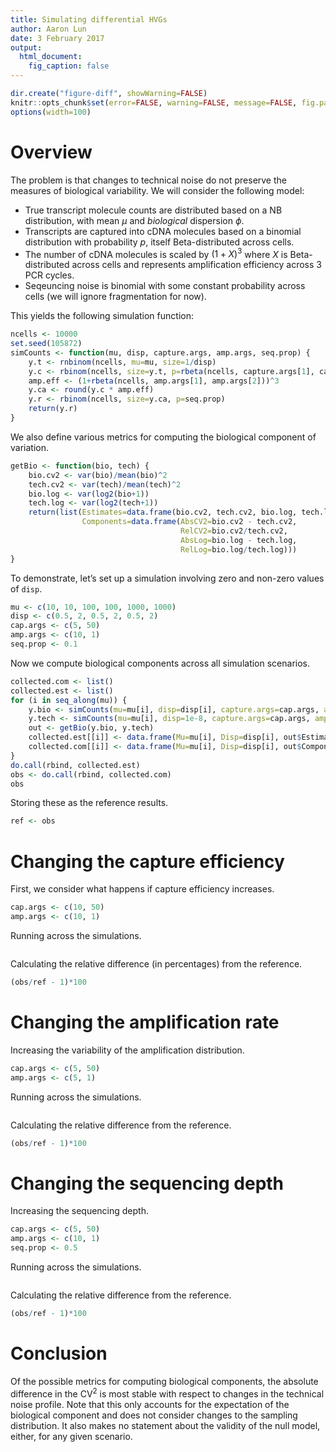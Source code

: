 ```yaml
---
title: Simulating differential HVGs 
author: Aaron Lun
date: 3 February 2017
output:
  html_document:
    fig_caption: false 
---
```


```r
dir.create("figure-diff", showWarning=FALSE)
knitr::opts_chunk$set(error=FALSE, warning=FALSE, message=FALSE, fig.path="figure-diff/")
options(width=100)
```

# Overview

The problem is that changes to technical noise do not preserve the measures of biological variability.
We will consider the following model:

- True transcript molecule counts are distributed based on a NB distribution, with mean $\mu$ and _biological_ dispersion $\phi$.
- Transcripts are captured into cDNA molecules based on a binomial distribution with probability $p$, itself Beta-distributed across cells.
- The number of cDNA molecules is scaled by $(1+X)^3$ where $X$ is Beta-distributed across cells and represents amplification efficiency across 3 PCR cycles.
- Seqeuncing noise is binomial with some constant probability across cells (we will ignore fragmentation for now).

This yields the following simulation function:

```r
ncells <- 10000
set.seed(105872)
simCounts <- function(mu, disp, capture.args, amp.args, seq.prop) {
    y.t <- rnbinom(ncells, mu=mu, size=1/disp)
    y.c <- rbinom(ncells, size=y.t, p=rbeta(ncells, capture.args[1], capture.args[2]))
    amp.eff <- (1+rbeta(ncells, amp.args[1], amp.args[2]))^3
    y.ca <- round(y.c * amp.eff)
    y.r <- rbinom(ncells, size=y.ca, p=seq.prop)
    return(y.r)
}
```

We also define various metrics for computing the biological component of variation.

```r
getBio <- function(bio, tech) {
    bio.cv2 <- var(bio)/mean(bio)^2
    tech.cv2 <- var(tech)/mean(tech)^2
    bio.log <- var(log2(bio+1)) 
    tech.log <- var(log2(tech+1))
    return(list(Estimates=data.frame(bio.cv2, tech.cv2, bio.log, tech.log),
                Components=data.frame(AbsCV2=bio.cv2 - tech.cv2,
                                      RelCV2=bio.cv2/tech.cv2,
                                      AbsLog=bio.log - tech.log,
                                      RelLog=bio.log/tech.log)))
}
```

To demonstrate, let's set up a simulation involving zero and non-zero values of `disp`.

```r
mu <- c(10, 10, 100, 100, 1000, 1000)
disp <- c(0.5, 2, 0.5, 2, 0.5, 2)
cap.args <- c(5, 50)
amp.args <- c(10, 1)
seq.prop <- 0.1
```

Now we compute biological components across all simulation scenarios.

```r
collected.com <- list()
collected.est <- list()
for (i in seq_along(mu)) {
    y.bio <- simCounts(mu=mu[i], disp=disp[i], capture.args=cap.args, amp.args=amp.args, seq.prop=seq.prop)
    y.tech <- simCounts(mu=mu[i], disp=1e-8, capture.args=cap.args, amp.args=amp.args, seq.prop=seq.prop)
    out <- getBio(y.bio, y.tech)
    collected.est[[i]] <- data.frame(Mu=mu[i], Disp=disp[i], out$Estimates)
    collected.com[[i]] <- data.frame(Mu=mu[i], Disp=disp[i], out$Components)
}
do.call(rbind, collected.est)
obs <- do.call(rbind, collected.com)
obs
```

Storing these as the reference results.

```r
ref <- obs
``` 

# Changing the capture efficiency

First, we consider what happens if capture efficiency increases.

```r
cap.args <- c(10, 50)
amp.args <- c(10, 1)
```

Running across the simulations.

```r
```

Calculating the relative difference (in percentages) from the reference.

```r
(obs/ref - 1)*100
```

# Changing the amplification rate

Increasing the variability of the amplification distribution.

```r
cap.args <- c(5, 50)
amp.args <- c(5, 1)
```

Running across the simulations.

```r
```

Calculating the relative difference from the reference.

```r
(obs/ref - 1)*100
```

# Changing the sequencing depth

Increasing the sequencing depth.

```r
cap.args <- c(5, 50)
amp.args <- c(10, 1)
seq.prop <- 0.5
```

Running across the simulations.

```r
```

Calculating the relative difference from the reference.

```r
(obs/ref - 1)*100
```

# Conclusion

Of the possible metrics for computing biological components, the absolute difference in the CV^2^ is most stable with respect to changes in the technical noise profile.
Note that this only accounts for the expectation of the biological component and does not consider changes to the sampling distribution.
It also makes no statement about the validity of the null model, either, for any given scenario.

